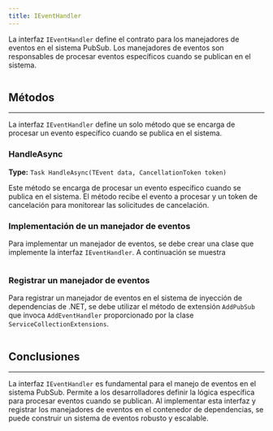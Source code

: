 ```yaml
---
title: IEventHandler
---
```


La interfaz `IEventHandler` define el contrato para los manejadores de eventos en el sistema PubSub. Los manejadores de eventos son responsables de procesar eventos específicos cuando se publican en el sistema.

```csharp url="packages/CodeDesignPlus.Net.PubSub/src/CodeDesignPlus.Net.PubSub.Abstractions/IEventHandler.cs"
```

## Métodos
---

La interfaz `IEventHandler` define un solo método que se encarga de procesar un evento específico cuando se publica en el sistema.

### HandleAsync
**Type:** `Task HandleAsync(TEvent data, CancellationToken token)`

Este método se encarga de procesar un evento específico cuando se publica en el sistema. El método recibe el evento a procesar y un token de cancelación para monitorear las solicitudes de cancelación.

### Implementación de un manejador de eventos

Para implementar un manejador de eventos, se debe crear una clase que implemente la interfaz `IEventHandler`. A continuación se muestra

```csharp url="examples/CodeDesignPlus.Net.PubSub.Sample/src/CodeDesignPlus.Net.PubSub.Sample/Handlers/UserCreatedEventHandler.cs"
```

### Registrar un manejador de eventos

Para registrar un manejador de eventos en el sistema de inyección de dependencias de .NET, se debe utilizar el método de extensión `AddPubSub` que invoca `AddEventHandler` proporcionado por la clase `ServiceCollectionExtensions`.

```csharp url="packages/CodeDesignPlus.Net.PubSub/src/CodeDesignPlus.Net.PubSub/Extensions/ServiceCollectionExtensions.cs#L95"
```

## Conclusiones
---

La interfaz `IEventHandler` es fundamental para el manejo de eventos en el sistema PubSub. Permite a los desarrolladores definir la lógica específica para procesar eventos cuando se publican. Al implementar esta interfaz y registrar los manejadores de eventos en el contenedor de dependencias, se puede construir un sistema de eventos robusto y escalable.